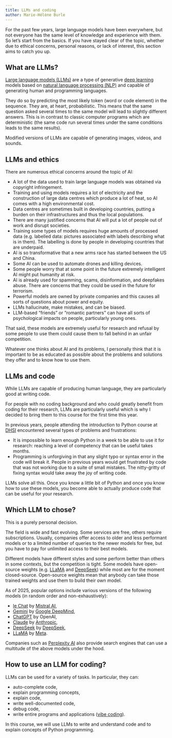 ```yaml
---
title: LLMs and coding
author: Marie-Hélène Burle
---
```


:::{.def}

For the past few years, large language models have been everywhere, but not everyone has the same level of knowledge and experience with them. So let's start from the basics. If you have stayed clear of the topic, whether due to ethical concerns, personal reasons, or lack of interest, this section aims to catch you up.

:::

## What are LLMs?

[Large language models (LLMs)](https://en.wikipedia.org/wiki/Large_language_model) are a type of generative [deep learning](https://en.wikipedia.org/wiki/Deep_learning) models based on [natural language processing (NLP)](https://en.wikipedia.org/wiki/Natural_language_processing) and capable of generating human and programming languages.

They do so by predicting the most likely token (word or code element) in the sequence. They are, at heart, probabilistic. This means that the same question asked several times to the same model will lead to slightly different answers. This is in contrast to classic computer programs which are deterministic (the same code run several times under the same conditions leads to the same results).

Modified versions of LLMs are capable of generating images, videos, and sounds.

## LLMs and ethics

There are numerous ethical concerns around the topic of AI:

- A lot of the data used to train large language models was obtained via copyright infringement.
- Training and using models requires a lot of electricity and the construction of large data centres which produce a lot of heat, so AI comes with a high environmental cost.
- Data centres are sometimes built in developing countries, putting a burden on their infrastructures and thus the local populations.
- There are many justified concerns that AI will put a lot of people out of work and disrupt societies.
- Training some types of models requires huge amounts of processed data (e.g. labelled data: pictures associated with labels describing what is in them). The labelling is done by people in developing countries that are underpaid.
- AI is so transformative that a new arms race has started between the US and China.
- Some AI can be used to automate drones and killing devices.
- Some people worry that at some point in the future extremely intelligent AI might put humanity at risk.
- AI is already used for spamming, scams, disinformation, and deepfakes abuse. There are concerns that they could be used in the future for terrorism.
- Powerful models are owned by private companies and this causes all sorts of questions about power and equity.
- LLMs hallucinate, make mistakes, and can be biased.
- LLM-based "friends" or "romantic partners" can have all sorts of psychological impacts on people, particularly young ones.

That said, these models are extremely useful for research and refusal by some people to use them could cause them to fall behind in an unfair competition.

Whatever one thinks about AI and its problems, I personally think that it is important to be as educated as possible about the problems and solutions they offer and to know how to use them.

## LLMs and code

While LLMs are capable of producing human language, they are particularly good at writing code.

For people with no coding background and who could greatly benefit from coding for their research, LLMs are particularly useful which is why I decided to bring them to this course for the first time this year.

In previous years, people attending the introduction to Python course at [DHSI](https://dhsi.org/) encountered several types of problems and frustrations:

- It is impossible to learn enough Python in a week to be able to use it for research: reaching a level of competency that can be useful takes months.
- Programming is unforgiving in that any slight typo or syntax error in the code will break it. People in previous years would get frustrated by code that was not working due to a suite of small mistakes. The nitty-gritty of fixing syntax would take away the joy of writing code.

LLMs solve all this. Once you know a little bit of Python and once you know how to use these models, you become able to actually produce code that can be useful for your research.

## Which LLM to chose?

This is a purely personal decision.

The field is wide and fast evolving. Some services are free, others require subscriptions. Usually, companies offer access to older and less performant models or to a limited number of queries to the newer models for free, but you have to pay for unlimited access to their best models.

Different models have different styles and some perform better than others in some contexts, but the competition is tight. Some models have open-source weights (e.g. [LLaMA](https://www.llama.com/) and [DeepSeek](https://chat.deepseek.com/)) while most are for the moment closed-source. Open-source weights mean that anybody can take those trained weights and use them to build their own model.

As of 2025, popular options include various versions of the following models (in random order and non-exhaustively):

- [le Chat](https://chat.mistral.ai/chat) by [Mistral AI](https://console.mistral.ai/home),
- [Gemini](https://gemini.google.com/app) by [Google DeepMind](https://deepmind.google/),
- [ChatGPT](https://openai.com/) by OpenAI,
- [Claude](https://claude.ai/) by [Anthropic](https://www.anthropic.com/),
- [DeepSeek](https://chat.deepseek.com/) by [DeepSeek](https://www.deepseek.com/),
- [LLaMA](https://www.llama.com/) by [Meta](https://www.meta.com/).

Companies such as [Perplexity AI](https://www.perplexity.ai/) also provide search engines that can use a multitude of the above models under the hood.

## How to use an LLM for coding?

LLMs can be used for a variety of tasks. In particular, they can:

- auto-complete code,
- explain programming concepts,
- explain code,
- write well-documented code,
- debug code,
- write entire programs and applications ([vibe coding](https://en.wikipedia.org/wiki/Vibe_coding)).

In this course, we will use LLMs to write and understand code and to explain concepts of Python programming.
